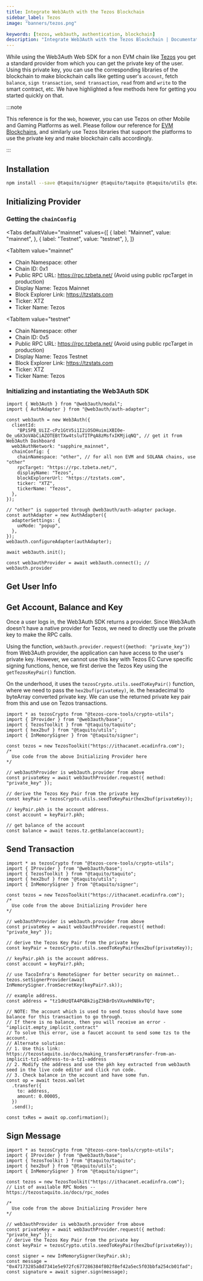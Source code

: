 ```yaml
---
title: Integrate Web3Auth with the Tezos Blockchain
sidebar_label: Tezos
image: "banners/tezos.png"

keywords: [tezos, web3auth, authentication, blockchain]
description: "Integrate Web3Auth with the Tezos Blockchain | Documentation - Web3Auth"
---
```



While using the Web3Auth Web SDK for a non EVM chain like [Tezos](https://tezos.com/) you get a
standard provider from which you can get the private key of the user. Using this private key, you
can use the corresponding libraries of the blockchain to make blockchain calls like getting user's
`account`, fetch `balance`, `sign transaction`, `send transaction`, `read` from and `write` to the
smart contract, etc. We have highlighted a few methods here for getting you started quickly on that.

:::note

This reference is for the `Web`, however, you can use Tezos on other Mobile and Gaming Platforms as
well. Please follow our reference for [EVM Blockchains](/connect-blockchain/evm/), and similarly use
Tezos libraries that support the platforms to use the private key and make blockchain calls
accordingly.

:::

## Installation

```bash npm2yarn
npm install --save @taquito/signer @taquito/taquito @taquito/utils @tezos-core-tools/crypto-utils
```

## Initializing Provider

### Getting the `chainConfig`

<Tabs
 defaultValue="mainnet"
  values={[
    { label: "Mainnet", value: "mainnet", },
    { label: "Testnet", value: "testnet", },
  ]}
>
<TabItem
  value="mainnet"
>

- Chain Namespace: other
- Chain ID: 0x1
- Public RPC URL: https://rpc.tzbeta.net/ (Avoid using public rpcTarget in production)
- Display Name: Tezos Mainnet
- Block Explorer Link: https://tzstats.com
- Ticker: XTZ
- Ticker Name: Tezos

</TabItem>

<TabItem
  value="testnet"
>

- Chain Namespace: other
- Chain ID: 0x5
- Public RPC URL: https://rpc.tzbeta.net/ (Avoid using public rpcTarget in production)
- Display Name: Tezos Testnet
- Block Explorer Link: https://tzstats.com
- Ticker: XTZ
- Ticker Name: Tezos

</TabItem>
</Tabs>

### Initializing and instantiating the Web3Auth SDK

<InitializeWeb3Auth />

```tsx
import { Web3Auth } from "@web3auth/modal";
import { AuthAdapter } from "@web3auth/auth-adapter";

const web3auth = new Web3Auth({
  clientId:
    "BPi5PB_UiIZ-cPz1GtV5i1I2iOSOHuimiXBI0e-Oe_u6X3oVAbCiAZOTEBtTXw4tsluTITPqA8zMsfxIKMjiqNQ", // get it from Web3Auth Dashboard
  web3AuthNetwork: "sapphire_mainnet",
  chainConfig: {
    chainNamespace: "other", // for all non EVM and SOLANA chains, use "other"
    rpcTarget: "https://rpc.tzbeta.net/",
    displayName: "Tezos",
    blockExplorerUrl: "https://tzstats.com",
    ticker: "XTZ",
    tickerName: "Tezos",
  },
});

// "other" is supported through @web3auth/auth-adapter package.
const authAdapter = new AuthAdapter({
  adapterSettings: {
    uxMode: "popup",
  },
});
web3auth.configureAdapter(authAdapter);

await web3auth.init();

const web3authProvider = await web3auth.connect(); // web3auth.provider
```

## Get User Info

<GetUserInfoSnippet />

## Get Account, Balance and Key

Once a user logs in, the Web3Auth SDK returns a provider. Since Web3Auth doesn't have a native
provider for Tezos, we need to directly use the private key to make the RPC calls.

Using the function, `web3auth.provider.request({method: "private_key"})` from Web3Auth provider, the
application can have access to the user's private key. However, we cannot use this key with Tezos EC
Curve specific signing functions, hence, we first derive the Tezos Key using the `getTezosKeyPair()`
function.

On the underhood, it uses the `tezosCrypto.utils.seedToKeyPair()` function, where we need to pass
the `hex2buf(privateKey)`, ie. the hexadecimal to byteArray converted private key. We can use the
returned private key pair from this and use on Tezos transactions.

```tsx
import * as tezosCrypto from "@tezos-core-tools/crypto-utils";
import { IProvider } from "@web3auth/base";
import { TezosToolkit } from "@taquito/taquito";
import { hex2buf } from "@taquito/utils";
import { InMemorySigner } from "@taquito/signer";

const tezos = new TezosToolkit("https://ithacanet.ecadinfra.com");
/*
  Use code from the above Initializing Provider here
*/

// web3authProvider is web3auth.provider from above
const privateKey = await web3authProvider.request({ method: "private_key" });

// derive the Tezos Key Pair from the private key
const keyPair = tezosCrypto.utils.seedToKeyPair(hex2buf(privateKey));

// keyPair.pkh is the account address.
const account = keyPair?.pkh;

// get balance of the account
const balance = await tezos.tz.getBalance(account);
```

## Send Transaction

```tsx
import * as tezosCrypto from "@tezos-core-tools/crypto-utils";
import { IProvider } from "@web3auth/base";
import { TezosToolkit } from "@taquito/taquito";
import { hex2buf } from "@taquito/utils";
import { InMemorySigner } from "@taquito/signer";

const tezos = new TezosToolkit("https://ithacanet.ecadinfra.com");
/*
  Use code from the above Initializing Provider here
*/

// web3authProvider is web3auth.provider from above
const privateKey = await web3authProvider.request({ method: "private_key" });

// derive the Tezos Key Pair from the private key
const keyPair = tezosCrypto.utils.seedToKeyPair(hex2buf(privateKey));

// keyPair.pkh is the account address.
const account = keyPair?.pkh;

// use TacoInfra's RemoteSigner for better security on mainnet..
tezos.setSignerProvider(await InMemorySigner.fromSecretKey(keyPair?.sk));

// example address.
const address = "tz1dHzQTA4PGBk2igZ3kBrDsVXuvHdN8kvTQ";

// NOTE: The account which is used to send tezos should have some balance for this transaction to go through.
// If there is no balance, then you will receive an error - "implicit.empty_implicit_contract"
// To solve this error, use a faucet account to send some tzs to the account.
// Alternate solution:
// 1. Use this link: https://tezostaquito.io/docs/making_transfers#transfer-from-an-implicit-tz1-address-to-a-tz1-address
// 2. Modify the address and use the pkh key extracted from web3auth seed in the live code editor and click run code.
// 3. Check balance in the account and have some fun.
const op = await tezos.wallet
  .transfer({
    to: address,
    amount: 0.00005,
  })
  .send();

const txRes = await op.confirmation();
```

## Sign Message

```tsx
import * as tezosCrypto from "@tezos-core-tools/crypto-utils";
import { IProvider } from "@web3auth/base";
import { TezosToolkit } from "@taquito/taquito";
import { hex2buf } from "@taquito/utils";
import { InMemorySigner } from "@taquito/signer";

const tezos = new TezosToolkit("https://ithacanet.ecadinfra.com");
// List of available RPC Nodes -- https://tezostaquito.io/docs/rpc_nodes

/*
  Use code from the above Initializing Provider here
*/

// web3authProvider is web3auth.provider from above
const privateKey = await web3authProvider.request({ method: "private_key" });
// derive the Tezos Key Pair from the private key
const keyPair = tezosCrypto.utils.seedToKeyPair(hex2buf(privateKey));

const signer = new InMemorySigner(keyPair.sk);
const message = "0x47173285a8d7341e5e972fc677286384f802f8ef42a5ec5f03bbfa254cb01fad";
const signature = await signer.sign(message);
```
